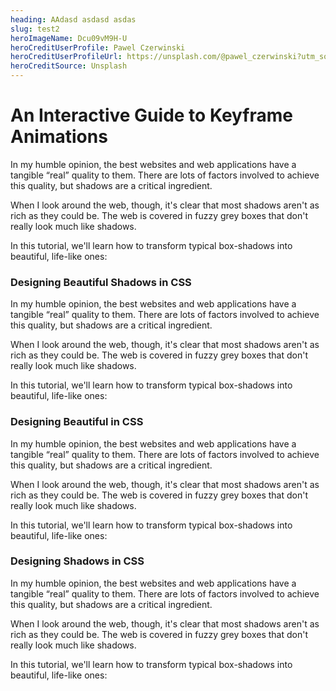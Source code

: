 ```yaml
---
heading: AAdasd asdasd asdas
slug: test2
heroImageName: Dcu09vM9H-U
heroCreditUserProfile: Pawel Czerwinski
heroCreditUserProfileUrl: https://unsplash.com/@pawel_czerwinski?utm_source=unsplash&utm_medium=referral&utm_content=creditCopyText
heroCreditSource: Unsplash
---
```


<Spacer height="7rem" width="100%" />

# An Interactive Guide to Keyframe Animations

<Spacer height="3rem" width="100%" />

In my humble opinion, the best websites and web applications have a tangible “real” quality to them. There are lots of factors involved to achieve this quality, but shadows are a critical ingredient.

When I look around the web, though, it's clear that most shadows aren't as rich as they could be. The web is covered in fuzzy grey boxes that don't really look much like shadows.

In this tutorial, we'll learn how to transform typical box-shadows into beautiful, life-like ones:

### Designing Beautiful Shadows in CSS

In my humble opinion, the best websites and web applications have a tangible “real” quality to them. There are lots of factors involved to achieve this quality, but shadows are a critical ingredient.

When I look around the web, though, it's clear that most shadows aren't as rich as they could be. The web is covered in fuzzy grey boxes that don't really look much like shadows.

In this tutorial, we'll learn how to transform typical box-shadows into beautiful, life-like ones:

### Designing Beautiful in CSS

In my humble opinion, the best websites and web applications have a tangible “real” quality to them. There are lots of factors involved to achieve this quality, but shadows are a critical ingredient.

When I look around the web, though, it's clear that most shadows aren't as rich as they could be. The web is covered in fuzzy grey boxes that don't really look much like shadows.

In this tutorial, we'll learn how to transform typical box-shadows into beautiful, life-like ones:

### Designing Shadows in CSS

In my humble opinion, the best websites and web applications have a tangible “real” quality to them. There are lots of factors involved to achieve this quality, but shadows are a critical ingredient.

When I look around the web, though, it's clear that most shadows aren't as rich as they could be. The web is covered in fuzzy grey boxes that don't really look much like shadows.

In this tutorial, we'll learn how to transform typical box-shadows into beautiful, life-like ones:
